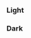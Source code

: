 
<Meta title="Theme/Desing Tokens/Border" />

### Light

<div className="grid gap-2 grid-cols-9 bg-background text-foreground border border-primary p-2 rounded-xl">
  <div
    children="Primary"
    className="h-10 border-2 border-solid border-primary rounded font-bold flex items-center justify-center"
  />
  <div
    children="Secondary"
    className="h-10 border-2 border-solid border-secondary rounded font-bold flex items-center justify-center"
  />
  <div
    children="Brand"
    className="h-10 border-2 border-solid border-brand rounded font-bold flex items-center justify-center"
  />
  <div
    children="Accent"
    className="h-10 border-2 border-solid border-accent rounded font-bold flex items-center justify-center"
  />
  <div
    children="Info"
    className="h-10 border-2 border-solid border-info rounded font-bold flex items-center justify-center"
  />
  <div
    children="Success"
    className="h-10 border-2 border-solid border-success rounded font-bold flex items-center justify-center"
  />
  <div
    children="Caution"
    className="h-10 border-2 border-solid border-caution rounded font-bold flex items-center justify-center"
  />
  <div
    children="Critical"
    className="h-10 border-2 border-solid border-critical rounded font-bold flex items-center justify-center"
  />
  <div
    children="Disabled"
    className="h-10 border-2 border-solid border-disabled rounded font-bold flex items-center justify-center"
  />
</div>

### Dark

<div className="grid gap-2 grid-cols-9 dark bg-background text-foreground border border-primary p-2 rounded-xl">
  <div
    children="Primary"
    className="h-10 border-2 border-solid border-primary rounded font-bold flex items-center justify-center"
  />
  <div
    children="Secondary"
    className="h-10 border-2 border-solid border-secondary rounded font-bold flex items-center justify-center"
  />
  <div
    children="Brand"
    className="h-10 border-2 border-solid border-brand rounded font-bold flex items-center justify-center"
  />
  <div
    children="Accent"
    className="h-10 border-2 border-solid border-accent rounded font-bold flex items-center justify-center"
  />
  <div
    children="Info"
    className="h-10 border-2 border-solid border-info rounded font-bold flex items-center justify-center"
  />
  <div
    children="Success"
    className="h-10 border-2 border-solid border-success rounded font-bold flex items-center justify-center"
  />
  <div
    children="Caution"
    className="h-10 border-2 border-solid border-caution rounded font-bold flex items-center justify-center"
  />
  <div
    children="Critical"
    className="h-10 border-2 border-solid border-critical rounded font-bold flex items-center justify-center"
  />
  <div
    children="Disabled"
    className="h-10 border-2 border-solid border-disabled rounded font-bold flex items-center justify-center"
  />
</div>
